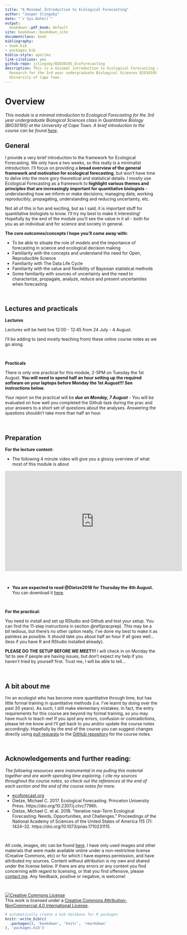 ```yaml
--- 
title: "A Minimal Introduction to Ecological Forecasting"
author: "Jasper Slingsby"
date: "`r Sys.Date()`"
output:
  bookdown::pdf_book: default
site: bookdown::bookdown_site
documentclass: book
bibliography:
- book.bib
- packages.bib
biblio-style: apalike
link-citations: yes
github-repo: jslingsby/BIO3019S_Ecoforecasting
description: This is a minimal introduction to Ecological Forecasting and Reproducible
  Research for the 3rd year undergraduate Biological Sciences BIO3019S class at the
  University of Cape Town.
---
```


# Overview

_This module is a minimal introduction to Ecological Forecasting for the 3rd year undergraduate Biological Sciences class in Quantitative Biology (BIO3019S) at the University of Cape Town. A brief introduction to the course can be found [here]((presentations/0_QuantitativeBiology.html))._

## General

I provide a very brief introduction to the framework for Ecological Forecasting. We only have a two weeks, so this really is a minimalist introduction. I'll focus on providing a **broad overview of the general framework and motivation for ecological forecasting**, but won't have time to delve into the more gory theoretical and statistical details. I mostly use Ecological Forecasting as a framework to **highlight various themes and principles that are increasingly important for quantitative biologists** - understanding how we inform or make decisions; managing data; working reproducibly; propagating, understanding and reducing uncertainty, etc.

Not all of this is fun and exciting, but as I said, it is important stuff for quantitative biologists to know. I'll try my best to make it interesting! Hopefully by the end of the module you'll see the value in it all - both for you as an individual and for science and society in general.

**The core outcomes/concepts I hope you'll come away with:**

* To be able to situate the role of models and the importance of forecasting in science and ecological decision making
* Familiarity with the concepts and understand the need for Open, Reproducible Science
* Familiarity with The Data Life Cycle
* Familiarity with the value and flexibility of Bayesian statistical methods
* Some familiarity with sources of uncertainty and the need to characterize, propagate, analyze, reduce and present uncertainties when forecasting

<br>

## Lectures and practicals

**Lectures** 

Lectures will be held live 12:00 - 12:45 from 24 July - 4 August.

I'll be adding to (and mostly teaching from) these online course notes as we go along.

<br>

**Practicals**

There is only one practical for this module, 2-5PM on Tuesday the 1st August. **You will need to spend half an hour setting up the required software on your laptops before Monday the 1st August!!! See instructions below.**

Your report on the practical will be ***due on Monday, 7 August*** - You will be evaluated on how well you completed the Github task during the prac and your answers to a short set of questions about the analyses. Answering the questions shouldn't take more than half an hour.

<br>

## Preparation

**For the lecture content:**

- The following 4 minute video will give you a glossy overview of what most of this module is about

<iframe width="584" height="330" src="https://www.youtube.com/embed/Lgi_e7N-C8E" title="YouTube video player" frameborder="0" allow="accelerometer; autoplay; clipboard-write; encrypted-media; gyroscope; picture-in-picture" allowfullscreen></iframe>

<br>

- **You are expected to read @Dietze2018 for Thursday the 4th August.** You can download it [here](http://dx.doi.org/10.1073/pnas.1710231115).

<br>

**For the practical:**

You need to install and set up RStudio and Github and test your setup. You can find the 11-step instructions in section \@ref(pracprep). This may be a bit tedious, but there's no other option really. I've done my best to make it as painless as possible. It should take you about half an hour if all goes well... (less if you have R and RStudio installed already).

**PLEASE DO THE SETUP BEFORE WE MEET!!!** I will check in on Monday the 1st to see if people are having issues, but don't expect my help if you haven't tried by yourself first. Trust me, I will be able to tell...

<br>

## A bit about me

I'm an ecologist who has become more quantitative through time, but has little formal training in quantitative methods (i.e. I've learnt by doing over the past 20 years). As such, I still make elementary mistakes. In fact, the entry requirements for this course are beyond my formal training, so you may have much to teach me! If you spot any errors, confusion or contradictions, please let me know and I'll get back to you and/or update the course notes accordingly. Hopefully by the end of the course you can suggest changes directly using [pull requests](https://docs.github.com/en/github/collaborating-with-pull-requests/proposing-changes-to-your-work-with-pull-requests/creating-a-pull-request) to the [GitHub repository](https://github.com/jslingsby/BIO3019S_Ecoforecasting) for the course notes.

<br>

## Acknowledgements and further reading:

_The following resources were instrumental in me pulling this material together and are worth spending time exploring. I cite my sources throughout the course notes, so check out the references at the end of each section and the end of the course notes for more._

* [ecoforecast.org](https://ecoforecast.org/)
* Dietze, Michael C. 2017. Ecological Forecasting. Princeton University Press. https://doi.org/10.2307/j.ctvc7796h.
* Dietze, Michael C. et al. 2018. “Iterative near-Term Ecological Forecasting: Needs, Opportunities, and Challenges.” Proceedings of the National Academy of Sciences of the United States of America 115 (7): 1424–32. https://doi.org/10.1073/pnas.1710231115.

<br>

All code, images, etc can be found [here](https://github.com/jslingsby/BIO3019S_Ecoforecasting). I have only used images and other materials that were made available online under a non-restrictive license (Creative Commons, etc) or for which I have express permission, and have attributed my sources. Content without attribution is my own and shared under the license below. If there are any errors or any content you find concerning with regard to licensing, or that you find offensive, please [contact me](https://www.ecologi.st/contact/). Any feedback, positive or negative, is welcome!

<br>

<a rel="license" href="http://creativecommons.org/licenses/by-nc/4.0/"><img alt="Creative Commons License" style="border-width:0" src="https://i.creativecommons.org/l/by-nc/4.0/88x31.png" /></a><br />This work is licensed under a <a rel="license" href="http://creativecommons.org/licenses/by-nc/4.0/">Creative Commons Attribution-NonCommercial 4.0 International License</a>.




```r
# automatically create a bib database for R packages
knitr::write_bib(c(
  .packages(), 'bookdown', 'knitr', 'rmarkdown'
), 'packages.bib')
```
